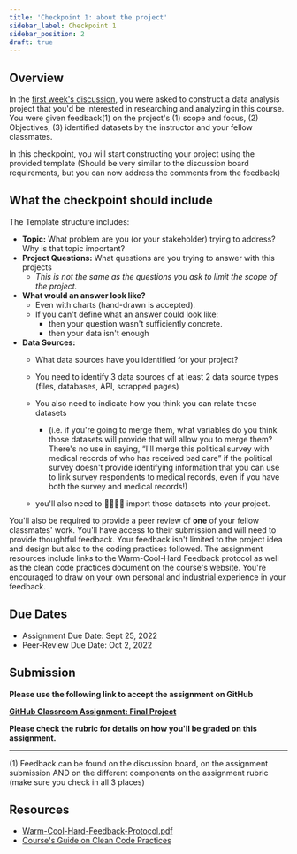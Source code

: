 ```yaml
---
title: 'Checkpoint 1: about the project'
sidebar_label: Checkpoint 1
sidebar_position: 2
draft: true
---
```

## Overview
In the [first week's discussion](https://uc.instructure.com/courses/1561254/discussion_topics/7656140 "Build Connections & Solve Problems"), you were asked to construct a data analysis project that you'd be interested in researching and analyzing in this course. You were given feedback(1) on the project's (1) scope and focus, (2) Objectives, (3) identified datasets by the instructor and your fellow classmates.

In this checkpoint, you will start constructing your project using the provided template (Should be very similar to the discussion board requirements, but you can now address the comments from the feedback)

## What the checkpoint should include
The Template structure includes:
*   **Topic:** What problem are you (or your stakeholder) trying to address? Why is that topic important?
*   **Project Questions:** What questions are you trying to answer with this projects
    *   _This is not the same as the questions you ask to limit the scope of the project._
*   **What would an answer look like?**
    *   Even with charts (hand-drawn is accepted).
    *   If you can't define what an answer could look like:
        *   then your question wasn't sufficiently concrete.
        *   then your data isn't enough
*   **Data Sources:**
    *   What data sources have you identified for your project?
    *   You need to identify 3 data sources of at least 2 data source types (files, databases, API, scrapped pages)
    *   You also need to indicate how you think you can relate these datasets
        *   (i.e. if you're going to merge them, what variables do you think those datasets will provide that will allow you to merge them? There's no use in saying, “I'll merge this political survey with medical records of who has received bad care” if the political survey doesn't provide identifying information that you can use to link survey respondents to medical records, even if you have both the survey and medical records!)  
              
            
    *   you'll also need to 👨‍💻👩‍💻 import those datasets into your project.

You'll also be required to provide a peer review of **one** of your fellow classmates' work. You'll have access to their submission and will need to provide thoughtful feedback. Your feedback isn't limited to the project idea and design but also to the coding practices followed. The assignment resources include links to the Warm-Cool-Hard Feedback protocol as well as the clean code practices document on the course's website. You're encouraged to draw on your own personal and industrial experience in your feedback.

## Due Dates
* Assignment Due Date: Sept 25, 2022
* Peer-Review Due Date: Oct 2, 2022

## Submission
**Please use the following link to accept the assignment on GitHub**

**[GitHub Classroom Assignment: Final Project](https://classroom.github.com/a/uLQtOIRL)**

**Please check the rubric for details on how you'll be graded on this assignment.**

* * *

(1) Feedback can be found on the discussion board, on the assignment submission AND on the different components on the assignment rubric (make sure you check in all 3 places)

## Resources

*   [Warm-Cool-Hard-Feedback-Protocol.pdf](https://uc.instructure.com/courses/1561254/files/157946839?wrap=1)
*   [Course's Guide on Clean Code Practices](https://it4063c.github.io/guides/code-style)